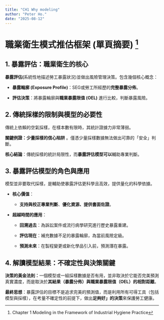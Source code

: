 ```yaml
---
title: "CH1 Why modeling"
author: "Peter Ho."
date: "2025-08-12"
---
```


# **職業衛生模式推估框架 (單頁摘要)** [^1]

[^1]: Chapter 1 Modeling in the Framework of Industrial Hygiene Practice

## **1. 暴露評估：職業衛生的核心**

**暴露評估(**系統性地描述勞工暴露狀況)並做出風險管理決策。包含幾個核心概念：

-   **暴露輪廓 (Exposure Profile)**：SEG或勞工所經歷的**完整暴露分佈**。

-   **評估決策**：將暴露輪廓與**職業暴露限值 (OEL)** 進行比較，判斷暴露風險。

## **2. 傳統採樣的限制與模型的必要性**

傳統上依賴的空氣採樣，在樣本數有限時，其統計證據力非常薄弱。

**關鍵例證：少量採樣的信心陷阱** 。僅憑少量採樣數據無法做出可靠的「安全」判斷。

**核心結論**：傳統採樣的統計局限性，而**暴露評估模型可以**輔助專業判斷。

## **3. 暴露評估模型的角色與應用**

模型並非要取代採樣，是輔助使暴露評估更科學且高效，提供量化的科學依據。

-   **核心價值**：

    -   **支持與校正專業判斷**、**優化資源、提供書面佐證**。

-   **超越時間的應用**：

    -   **回溯過去**：為訴訟案件或流行病學研究進行歷史暴露重建。

    -   **評估現在**：補充數據不足的暴露輪廓，為當前風險定級。

    -   **預測未來**：在製程變更或新化學品引入前，預測潛在暴露。

## **4. 解讀模型結果：不確定性與決策關鍵**

**決策的黃金法則：**一個模型或一組採樣數據是否有用，並非取決於它能否完美預測真實濃度，而是取決於**其結果（暴露分佈）與職業暴露限值（OEL）的相對距離**。

**最終思想**：暴露評估的目標不是追求完美的預測值，而是利用所有可得工具（包括模型與採樣），在考量不確定性的前提下，做出**足夠好」的決策**來保護勞工健康。
